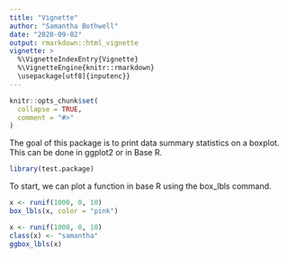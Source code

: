 ```yaml
---
title: "Vignette"
author: "Samantha Bothwell"
date: "2020-09-02"
output: rmarkdown::html_vignette
vignette: >
  %\VignetteIndexEntry{Vignette}
  %\VignetteEngine{knitr::rmarkdown}
  \usepackage[utf8]{inputenc}}
---
```


```r
knitr::opts_chunk$set(
  collapse = TRUE,
  comment = "#>"
)
```

The goal of this package is to print data summary statistics on a boxplot. This can be done in ggplot2 or in Base R. 

```r
library(test.package)
```

To start, we can plot a function in base R using the box_lbls command. 

```r
x <- runif(1000, 0, 10)
box_lbls(x, color = "pink")
```

```r
x <- runif(1000, 0, 10)
class(x) <- "samantha"
ggbox_lbls(x)
```
